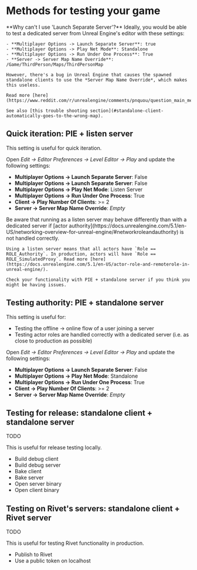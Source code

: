 # Methods for testing your game

<Info>
	**Why can't I use 'Launch Separate Server'?**
	Ideally, you would be able to test a dedicated server from Unreal Engine's editor with these settings:

    - **Multiplayer Options -> Launch Separate Server**: true
    - **Multiplayer Options -> Play Net Mode**: Standalone
    - **Multiplayer Options -> Run Under One Process**: True
    - **Server -> Server Map Name Override**: /Game/ThirdPerson/Maps/ThirdPersonMap

    However, there's a bug in Unreal Engine that causes the spawned standalone clients to use the *Server Map Name Override*, which makes this useless.

    Read more [here](https://www.reddit.com/r/unrealengine/comments/pnquou/question_main_menu_multiplayer/).

    See also [this trouble shooting section](#standalone-client-automatically-goes-to-the-wrong-map).

</Info>

## Quick iteration: PIE + listen server

This setting is useful for quick iteration.

Open _Edit -> Editor Preferences -> Level Editor -> Play_ and update the following settings:

- **Multiplayer Options -> Launch Separate Server**: False
- **Multiplayer Options -> Launch Separate Server**: False
- **Multiplayer Options -> Play Net Mode**: Listen Server
- **Multiplayer Options -> Run Under One Process**: True
- **Client -> Play Number Of Clients**: >= 2
- **Server -> Server Map Name Override**: _Empty_

<Warning>
	Be aware that running as a listen server may behave differently than with a dedicated server if [actor authority](https://docs.unrealengine.com/5.1/en-US/networking-overview-for-unreal-engine/#networkroleandauthority) is not handled correctly.

    Using a listen server means that all actors have `Role == ROLE_Authority`. In production, actors will have `Role == ROLE_SimulatedProxy`. Read more [here](https://docs.unrealengine.com/5.1/en-US/actor-role-and-remoterole-in-unreal-engine/).

    Check your functionality with PIE + standalone server if you think you might be having issues.

</Warning>

## Testing authority: PIE + standalone server

This setting is useful for:

- Testing the offline -> online flow of a user joining a server
- Testing actor roles are handled correctly with a dedicated server (i.e. as close to production as possible)

Open _Edit -> Editor Preferences -> Level Editor -> Play_ and update the following settings:

- **Multiplayer Options -> Launch Separate Server**: False
- **Multiplayer Options -> Play Net Mode**: Standalone
- **Multiplayer Options -> Run Under One Process**: True
- **Client -> Play Number Of Clients**: >= 2
- **Server -> Server Map Name Override**: _Empty_

## Testing for release: standalone client + standalone server

TODO

This is useful for release testing locally.

- Build debug client
- Build debug server
- Bake client
- Bake server
- Open server binary
- Open client binary

## Testing on Rivet's servers: standalone client + Rivet server

TODO

This is useful for testing Rivet functionality in production.

- Publish to Rivet
- Use a public token on localhost
